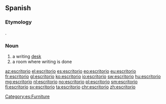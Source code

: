 {{also|escritório}}
==Spanish==

===Etymology===
{{etyl|la|es}} {{m|la|scriptorium}}.

===Noun===
{{es-noun|m}}

# a writing [[desk]]
# a room where writing is done

[[Category:es:Furniture]]

[[az:escritorio]]
[[el:escritorio]]
[[es:escritorio]]
[[eo:escritorio]]
[[eu:escritorio]]
[[fr:escritorio]]
[[gl:escritorio]]
[[ko:escritorio]]
[[io:escritorio]]
[[sw:escritorio]]
[[hu:escritorio]]
[[mg:escritorio]]
[[nl:escritorio]]
[[no:escritorio]]
[[pl:escritorio]]
[[sm:escritorio]]
[[fi:escritorio]]
[[sv:escritorio]]
[[ta:escritorio]]
[[chr:escritorio]]
[[zh:escritorio]]